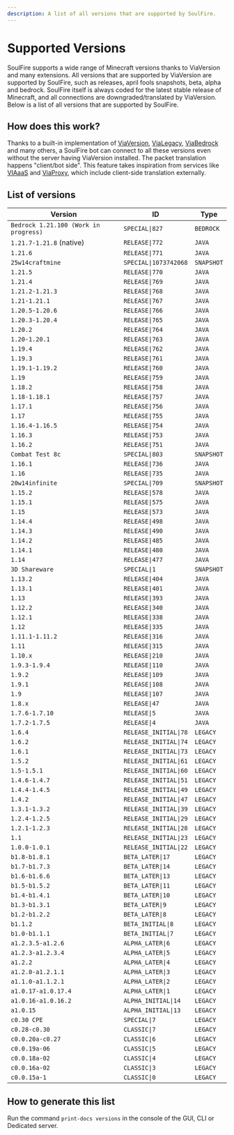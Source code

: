 ```yaml
---
description: A list of all versions that are supported by SoulFire.
---
```


# Supported Versions

SoulFire supports a wide range of Minecraft versions thanks to ViaVersion and many extensions.
All versions that are supported by ViaVersion are supported by SoulFire, such
as releases, april fools snapshots, beta, alpha and bedrock.
SoulFire itself is always coded for the latest stable release of Minecraft, and all connections are
downgraded/translated by ViaVersion.
Below is a list of all versions that are supported by SoulFire.

## How does this work?

Thanks to a built-in implementation of [ViaVersion](https://github.com/ViaVersion/ViaVersion),
[ViaLegacy](https://github.com/RaphiMC/ViaLegacy), [ViaBedrock](https://github.com/RaphiMC/ViaBedrock) and many others,
a SoulFire bot can connect to all these versions even without the server having ViaVersion installed.
The packet translation happens "client/bot side".
This feature takes inspiration from services like [VIAaaS](https://github.com/ViaVersion/VIAaaS)
and [ViaProxy](https://github.com/RaphiMC/ViaProxy),
which include client-side translation externally.

## List of versions

| Version                               | ID                    | Type       |
|---------------------------------------|-----------------------|------------|
| `Bedrock 1.21.100 (Work in progress)` | `SPECIAL\|827`        | `BEDROCK`  |
| `1.21.7-1.21.8` (native)              | `RELEASE\|772`        | `JAVA`     |
| `1.21.6`                              | `RELEASE\|771`        | `JAVA`     |
| `25w14craftmine`                      | `SPECIAL\|1073742068` | `SNAPSHOT` |
| `1.21.5`                              | `RELEASE\|770`        | `JAVA`     |
| `1.21.4`                              | `RELEASE\|769`        | `JAVA`     |
| `1.21.2-1.21.3`                       | `RELEASE\|768`        | `JAVA`     |
| `1.21-1.21.1`                         | `RELEASE\|767`        | `JAVA`     |
| `1.20.5-1.20.6`                       | `RELEASE\|766`        | `JAVA`     |
| `1.20.3-1.20.4`                       | `RELEASE\|765`        | `JAVA`     |
| `1.20.2`                              | `RELEASE\|764`        | `JAVA`     |
| `1.20-1.20.1`                         | `RELEASE\|763`        | `JAVA`     |
| `1.19.4`                              | `RELEASE\|762`        | `JAVA`     |
| `1.19.3`                              | `RELEASE\|761`        | `JAVA`     |
| `1.19.1-1.19.2`                       | `RELEASE\|760`        | `JAVA`     |
| `1.19`                                | `RELEASE\|759`        | `JAVA`     |
| `1.18.2`                              | `RELEASE\|758`        | `JAVA`     |
| `1.18-1.18.1`                         | `RELEASE\|757`        | `JAVA`     |
| `1.17.1`                              | `RELEASE\|756`        | `JAVA`     |
| `1.17`                                | `RELEASE\|755`        | `JAVA`     |
| `1.16.4-1.16.5`                       | `RELEASE\|754`        | `JAVA`     |
| `1.16.3`                              | `RELEASE\|753`        | `JAVA`     |
| `1.16.2`                              | `RELEASE\|751`        | `JAVA`     |
| `Combat Test 8c`                      | `SPECIAL\|803`        | `SNAPSHOT` |
| `1.16.1`                              | `RELEASE\|736`        | `JAVA`     |
| `1.16`                                | `RELEASE\|735`        | `JAVA`     |
| `20w14infinite`                       | `SPECIAL\|709`        | `SNAPSHOT` |
| `1.15.2`                              | `RELEASE\|578`        | `JAVA`     |
| `1.15.1`                              | `RELEASE\|575`        | `JAVA`     |
| `1.15`                                | `RELEASE\|573`        | `JAVA`     |
| `1.14.4`                              | `RELEASE\|498`        | `JAVA`     |
| `1.14.3`                              | `RELEASE\|490`        | `JAVA`     |
| `1.14.2`                              | `RELEASE\|485`        | `JAVA`     |
| `1.14.1`                              | `RELEASE\|480`        | `JAVA`     |
| `1.14`                                | `RELEASE\|477`        | `JAVA`     |
| `3D Shareware`                        | `SPECIAL\|1`          | `SNAPSHOT` |
| `1.13.2`                              | `RELEASE\|404`        | `JAVA`     |
| `1.13.1`                              | `RELEASE\|401`        | `JAVA`     |
| `1.13`                                | `RELEASE\|393`        | `JAVA`     |
| `1.12.2`                              | `RELEASE\|340`        | `JAVA`     |
| `1.12.1`                              | `RELEASE\|338`        | `JAVA`     |
| `1.12`                                | `RELEASE\|335`        | `JAVA`     |
| `1.11.1-1.11.2`                       | `RELEASE\|316`        | `JAVA`     |
| `1.11`                                | `RELEASE\|315`        | `JAVA`     |
| `1.10.x`                              | `RELEASE\|210`        | `JAVA`     |
| `1.9.3-1.9.4`                         | `RELEASE\|110`        | `JAVA`     |
| `1.9.2`                               | `RELEASE\|109`        | `JAVA`     |
| `1.9.1`                               | `RELEASE\|108`        | `JAVA`     |
| `1.9`                                 | `RELEASE\|107`        | `JAVA`     |
| `1.8.x`                               | `RELEASE\|47`         | `JAVA`     |
| `1.7.6-1.7.10`                        | `RELEASE\|5`          | `JAVA`     |
| `1.7.2-1.7.5`                         | `RELEASE\|4`          | `JAVA`     |
| `1.6.4`                               | `RELEASE_INITIAL\|78` | `LEGACY`   |
| `1.6.2`                               | `RELEASE_INITIAL\|74` | `LEGACY`   |
| `1.6.1`                               | `RELEASE_INITIAL\|73` | `LEGACY`   |
| `1.5.2`                               | `RELEASE_INITIAL\|61` | `LEGACY`   |
| `1.5-1.5.1`                           | `RELEASE_INITIAL\|60` | `LEGACY`   |
| `1.4.6-1.4.7`                         | `RELEASE_INITIAL\|51` | `LEGACY`   |
| `1.4.4-1.4.5`                         | `RELEASE_INITIAL\|49` | `LEGACY`   |
| `1.4.2`                               | `RELEASE_INITIAL\|47` | `LEGACY`   |
| `1.3.1-1.3.2`                         | `RELEASE_INITIAL\|39` | `LEGACY`   |
| `1.2.4-1.2.5`                         | `RELEASE_INITIAL\|29` | `LEGACY`   |
| `1.2.1-1.2.3`                         | `RELEASE_INITIAL\|28` | `LEGACY`   |
| `1.1`                                 | `RELEASE_INITIAL\|23` | `LEGACY`   |
| `1.0.0-1.0.1`                         | `RELEASE_INITIAL\|22` | `LEGACY`   |
| `b1.8-b1.8.1`                         | `BETA_LATER\|17`      | `LEGACY`   |
| `b1.7-b1.7.3`                         | `BETA_LATER\|14`      | `LEGACY`   |
| `b1.6-b1.6.6`                         | `BETA_LATER\|13`      | `LEGACY`   |
| `b1.5-b1.5.2`                         | `BETA_LATER\|11`      | `LEGACY`   |
| `b1.4-b1.4.1`                         | `BETA_LATER\|10`      | `LEGACY`   |
| `b1.3-b1.3.1`                         | `BETA_LATER\|9`       | `LEGACY`   |
| `b1.2-b1.2.2`                         | `BETA_LATER\|8`       | `LEGACY`   |
| `b1.1.2`                              | `BETA_INITIAL\|8`     | `LEGACY`   |
| `b1.0-b1.1.1`                         | `BETA_INITIAL\|7`     | `LEGACY`   |
| `a1.2.3.5-a1.2.6`                     | `ALPHA_LATER\|6`      | `LEGACY`   |
| `a1.2.3-a1.2.3.4`                     | `ALPHA_LATER\|5`      | `LEGACY`   |
| `a1.2.2`                              | `ALPHA_LATER\|4`      | `LEGACY`   |
| `a1.2.0-a1.2.1.1`                     | `ALPHA_LATER\|3`      | `LEGACY`   |
| `a1.1.0-a1.1.2.1`                     | `ALPHA_LATER\|2`      | `LEGACY`   |
| `a1.0.17-a1.0.17.4`                   | `ALPHA_LATER\|1`      | `LEGACY`   |
| `a1.0.16-a1.0.16.2`                   | `ALPHA_INITIAL\|14`   | `LEGACY`   |
| `a1.0.15`                             | `ALPHA_INITIAL\|13`   | `LEGACY`   |
| `c0.30 CPE`                           | `SPECIAL\|7`          | `LEGACY`   |
| `c0.28-c0.30`                         | `CLASSIC\|7`          | `LEGACY`   |
| `c0.0.20a-c0.27`                      | `CLASSIC\|6`          | `LEGACY`   |
| `c0.0.19a-06`                         | `CLASSIC\|5`          | `LEGACY`   |
| `c0.0.18a-02`                         | `CLASSIC\|4`          | `LEGACY`   |
| `c0.0.16a-02`                         | `CLASSIC\|3`          | `LEGACY`   |
| `c0.0.15a-1`                          | `CLASSIC\|0`          | `LEGACY`   |

## How to generate this list

Run the command `print-docs versions` in the console of the GUI, CLI or Dedicated server.
